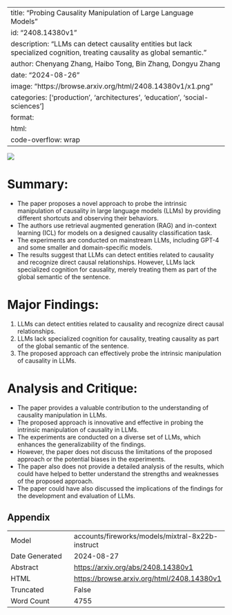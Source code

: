 
---
title: "Probing Causality Manipulation of Large Language Models"
id: "2408.14380v1"
description: "LLMs can detect causality entities but lack specialized cognition, treating causality as global semantic."
author: Chenyang Zhang, Haibo Tong, Bin Zhang, Dongyu Zhang
date: "2024-08-26"
image: "https://browse.arxiv.org/html/2408.14380v1/x1.png"
categories: ['production', 'architectures', 'education', 'social-sciences']
format:
  html:
    code-overflow: wrap
---

![](https://browse.arxiv.org/html/2408.14380v1/x1.png)

# Summary:
- The paper proposes a novel approach to probe the intrinsic manipulation of causality in large language models (LLMs) by providing different shortcuts and observing their behaviors.
- The authors use retrieval augmented generation (RAG) and in-context learning (ICL) for models on a designed causality classification task.
- The experiments are conducted on mainstream LLMs, including GPT-4 and some smaller and domain-specific models.
- The results suggest that LLMs can detect entities related to causality and recognize direct causal relationships. However, LLMs lack specialized cognition for causality, merely treating them as part of the global semantic of the sentence.

# Major Findings:
1. LLMs can detect entities related to causality and recognize direct causal relationships.
2. LLMs lack specialized cognition for causality, treating causality as part of the global semantic of the sentence.
3. The proposed approach can effectively probe the intrinsic manipulation of causality in LLMs.

# Analysis and Critique:
- The paper provides a valuable contribution to the understanding of causality manipulation in LLMs.
- The proposed approach is innovative and effective in probing the intrinsic manipulation of causality in LLMs.
- The experiments are conducted on a diverse set of LLMs, which enhances the generalizability of the findings.
- However, the paper does not discuss the limitations of the proposed approach or the potential biases in the experiments.
- The paper also does not provide a detailed analysis of the results, which could have helped to better understand the strengths and weaknesses of the proposed approach.
- The paper could have also discussed the implications of the findings for the development and evaluation of LLMs.

## Appendix

|          |          |
|----------|----------|
| Model     | accounts/fireworks/models/mixtral-8x22b-instruct       |
| Date Generated     | 2024-08-27       |
| Abstract | [https://arxiv.org/abs/2408.14380v1](https://arxiv.org/abs/2408.14380v1)        |
| HTML     | [https://browse.arxiv.org/html/2408.14380v1](https://browse.arxiv.org/html/2408.14380v1)       |
| Truncated       | False       |
| Word Count       | 4755       |